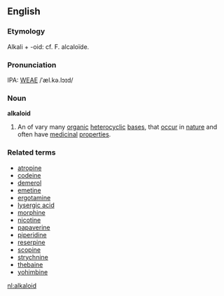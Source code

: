 ==English==
===Etymology===
Alkali + -oid: cf. F. alcaloïde.

===Pronunciation===
IPA: [[WEAE]] /ˈæl.kə.lɔɪd/

===Noun===
{{wikipedia}}
'''alkaloid'''
# {{Chemistry}} An of vary many [[organic]] [[heterocyclic]]  [[base]]s, that [[occur]] in [[nature]] and often have [[medicinal]] [[properties]].

===Related terms===
*[[atropine]]
*[[codeine]]
*[[demerol]]
*[[emetine]]
*[[ergotamine]]
*[[lysergic acid]]
*[[morphine]]
*[[nicotine]]
*[[papaverine]]
*[[piperidine]]
*[[reserpine]]
*[[scopine]]
*[[strychnine]]
*[[thebaine]]
*[[yohimbine]]

[[nl:alkaloid]]